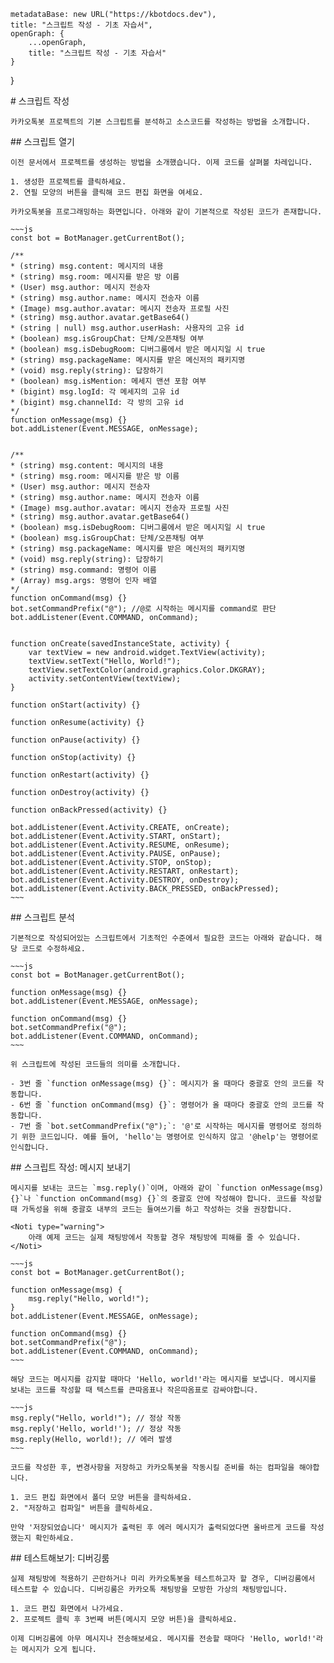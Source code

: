 
    metadataBase: new URL("https://kbotdocs.dev"),
    title: "스크립트 작성 - 기초 자습서",
    openGraph: {
        ...openGraph,
        title: "스크립트 작성 - 기초 자습서"
    }
}

<Section>
    # 스크립트 작성

    카카오톡봇 프로젝트의 기본 스크립트를 분석하고 소스코드를 작성하는 방법을 소개합니다.
</Section>
<Section>
    ## 스크립트 열기

    이전 문서에서 프로젝트를 생성하는 방법을 소개했습니다. 이제 코드를 살펴볼 차레입니다.

    1. 생성한 프로젝트를 클릭하세요.
    2. 연필 모양의 버튼을 클릭해 코드 편집 화면을 여세요.

    카카오톡봇을 프로그래밍하는 화면입니다. 아래와 같이 기본적으로 작성된 코드가 존재합니다.

    ~~~js
    const bot = BotManager.getCurrentBot();

    /**
    * (string) msg.content: 메시지의 내용
    * (string) msg.room: 메시지를 받은 방 이름
    * (User) msg.author: 메시지 전송자
    * (string) msg.author.name: 메시지 전송자 이름
    * (Image) msg.author.avatar: 메시지 전송자 프로필 사진
    * (string) msg.author.avatar.getBase64()
    * (string | null) msg.author.userHash: 사용자의 고유 id
    * (boolean) msg.isGroupChat: 단체/오픈채팅 여부
    * (boolean) msg.isDebugRoom: 디버그룸에서 받은 메시지일 시 true
    * (string) msg.packageName: 메시지를 받은 메신저의 패키지명
    * (void) msg.reply(string): 답장하기
    * (boolean) msg.isMention: 메세지 맨션 포함 여부
    * (bigint) msg.logId: 각 메세지의 고유 id
    * (bigint) msg.channelId: 각 방의 고유 id
    */
    function onMessage(msg) {}
    bot.addListener(Event.MESSAGE, onMessage);


    /**
    * (string) msg.content: 메시지의 내용
    * (string) msg.room: 메시지를 받은 방 이름
    * (User) msg.author: 메시지 전송자
    * (string) msg.author.name: 메시지 전송자 이름
    * (Image) msg.author.avatar: 메시지 전송자 프로필 사진
    * (string) msg.author.avatar.getBase64()
    * (boolean) msg.isDebugRoom: 디버그룸에서 받은 메시지일 시 true
    * (boolean) msg.isGroupChat: 단체/오픈채팅 여부
    * (string) msg.packageName: 메시지를 받은 메신저의 패키지명
    * (void) msg.reply(string): 답장하기
    * (string) msg.command: 명령어 이름
    * (Array) msg.args: 명령어 인자 배열
    */
    function onCommand(msg) {}
    bot.setCommandPrefix("@"); //@로 시작하는 메시지를 command로 판단
    bot.addListener(Event.COMMAND, onCommand);


    function onCreate(savedInstanceState, activity) {
        var textView = new android.widget.TextView(activity);
        textView.setText("Hello, World!");
        textView.setTextColor(android.graphics.Color.DKGRAY);
        activity.setContentView(textView);
    }

    function onStart(activity) {}

    function onResume(activity) {}

    function onPause(activity) {}

    function onStop(activity) {}

    function onRestart(activity) {}

    function onDestroy(activity) {}

    function onBackPressed(activity) {}

    bot.addListener(Event.Activity.CREATE, onCreate);
    bot.addListener(Event.Activity.START, onStart);
    bot.addListener(Event.Activity.RESUME, onResume);
    bot.addListener(Event.Activity.PAUSE, onPause);
    bot.addListener(Event.Activity.STOP, onStop);
    bot.addListener(Event.Activity.RESTART, onRestart);
    bot.addListener(Event.Activity.DESTROY, onDestroy);
    bot.addListener(Event.Activity.BACK_PRESSED, onBackPressed);
    ~~~
</Section>
<Section>
    ## 스크립트 분석

    기본적으로 작성되어있는 스크립트에서 기초적인 수준에서 필요한 코드는 아래와 같습니다. 해당 코드로 수정하세요.

    ~~~js
    const bot = BotManager.getCurrentBot();

    function onMessage(msg) {}
    bot.addListener(Event.MESSAGE, onMessage);

    function onCommand(msg) {}
    bot.setCommandPrefix("@");
    bot.addListener(Event.COMMAND, onCommand);
    ~~~

    위 스크립트에 작성된 코드들의 의미를 소개합니다.

    - 3번 줄 `function onMessage(msg) {}`: 메시지가 올 때마다 중괄호 안의 코드를 작동합니다.
    - 6번 줄 `function onCommand(msg) {}`: 명령어가 올 때마다 중괄호 안의 코드를 작동합니다.
    - 7번 줄 `bot.setCommandPrefix("@");`: '@'로 시작하는 메시지를 명령어로 정의하기 위한 코드입니다. 예를 들어, 'hello'는 명령어로 인식하지 않고 '@help'는 명령어로 인식합니다.
</Section>
<Section>
    ## 스크립트 작성: 메시지 보내기

    메시지를 보내는 코드는 `msg.reply()`이며, 아래와 같이 `function onMessage(msg) {}`나 `function onCommand(msg) {}`의 중괄호 안에 작성해야 합니다. 코드를 작성할 때 가독성을 위해 중괄호 내부의 코드는 들여쓰기를 하고 작성하는 것을 권장합니다.

    <Noti type="warning">
        아래 예제 코드는 실제 채팅방에서 작동할 경우 채팅방에 피해를 줄 수 있습니다.
    </Noti>

    ~~~js
    const bot = BotManager.getCurrentBot();

    function onMessage(msg) {
        msg.reply("Hello, world!");
    }
    bot.addListener(Event.MESSAGE, onMessage);

    function onCommand(msg) {}
    bot.setCommandPrefix("@");
    bot.addListener(Event.COMMAND, onCommand);
    ~~~

    해당 코드는 메시지를 감지할 때마다 'Hello, world!'라는 메시지를 보냅니다. 메시지를 보내는 코드를 작성할 때 텍스트를 큰따옴표나 작은따옴표로 감싸야합니다.

    ~~~js
    msg.reply("Hello, world!"); // 정상 작동
    msg.reply('Hello, world!'); // 정상 작동
    msg.reply(Hello, world!); // 에러 발생
    ~~~

    코드를 작성한 후, 변경사항을 저장하고 카카오톡봇을 작동시킬 준비를 하는 컴파일을 해야합니다.

    1. 코드 편집 화면에서 폴더 모양 버튼을 클릭하세요.
    2. "저장하고 컴파일" 버튼을 클릭하세요.

    만약 '저장되었습니다' 메시지가 출력된 후 에러 메시지가 출력되었다면 올바르게 코드를 작성했는지 확인하세요.
</Section>
<Section>
    ## 테스트해보기: 디버깅룸

    실제 채팅방에 적용하기 곤란하거나 미리 카카오톡봇을 테스트하고자 할 경우, 디버깅룸에서 테스트할 수 있습니다. 디버깅룸은 카카오톡 채팅방을 모방한 가상의 채팅방입니다.

    1. 코드 편집 화면에서 나가세요.
    2. 프로젝트 클릭 후 3번째 버튼(메시지 모양 버튼)을 클릭하세요.

    이제 디버깅룸에 아무 메시지나 전송해보세요. 메시지를 전송할 때마다 'Hello, world!'라는 메시지가 오게 됩니다.
</Section>
<Section>
    <MileStone previous={Docs[3].children[1]} next={Docs[3].children[3]} />
</Section>